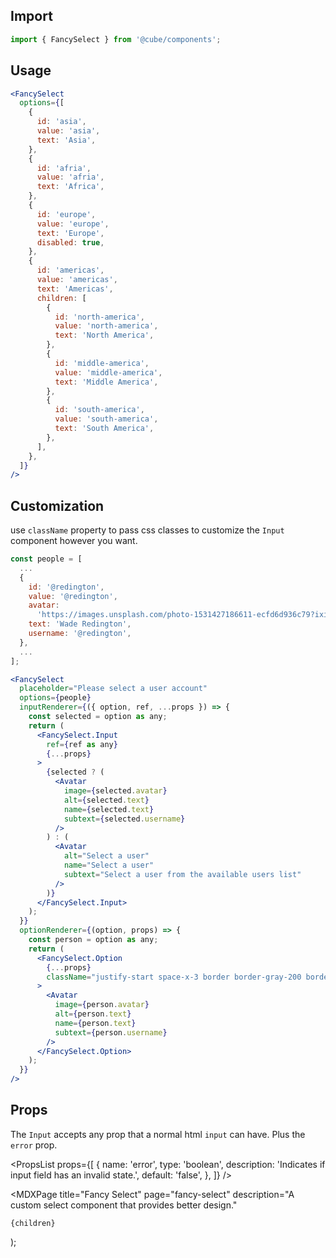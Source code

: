 


<Head>
  <title>Fancy Select - Cube</title>
  <meta
    name="description"
    content="A custom select component that provides better design."
  />
</Head>

## Import

```js
import { FancySelect } from '@cube/components';
```

## Usage

<Example>
  <FancySelect
    options={[
      {
        value: 'asia',
        text: 'Asia',
      },
      {
        value: 'afria',
        text: 'Africa',
      },
      {
        value: 'europe',
        text: 'Europe',
        disabled: true,
      },
      {
        value: 'americas',
        text: 'Americas',
        children: [
          {
            value: 'north-america',
            text: 'North America',
          },
          {
            value: 'middle-america',
            text: 'Middle America',
          },
          {
            value: 'south-america',
            text: 'South America',
          },
        ],
      },
      {
        value: 'americas-2',
        text: 'Americas',
        children: [
          {
            value: 'north-america-2',
            text: 'North America',
          },
          {
            value: 'middle-america-2',
            text: 'Middle America',
          },
          {
            value: 'south-america-2',
            text: 'South America',
          },
        ],
      },
      {
        value: 'americas-3',
        text: 'Americas',
        children: [
          {
            value: 'north-america-3',
            text: 'North America',
          },
          {
            value: 'middle-america-3',
            text: 'Middle America',
          },
          {
            value: 'south-america-3',
            text: 'South America',
          },
        ],
      },
    ]}
  />
</Example>

```jsx
<FancySelect
  options={[
    {
      id: 'asia',
      value: 'asia',
      text: 'Asia',
    },
    {
      id: 'afria',
      value: 'afria',
      text: 'Africa',
    },
    {
      id: 'europe',
      value: 'europe',
      text: 'Europe',
      disabled: true,
    },
    {
      id: 'americas',
      value: 'americas',
      text: 'Americas',
      children: [
        {
          id: 'north-america',
          value: 'north-america',
          text: 'North America',
        },
        {
          id: 'middle-america',
          value: 'middle-america',
          text: 'Middle America',
        },
        {
          id: 'south-america',
          value: 'south-america',
          text: 'South America',
        },
      ],
    },
  ]}
/>
```

## Customization

use `className` property to pass css classes to customize the `Input` component however you want.

<FancySelectCustomization />

```jsx
const people = [
  ...
  {
    id: '@redington',
    value: '@redington',
    avatar:
      'https://images.unsplash.com/photo-1531427186611-ecfd6d936c79?ixid=MnwxMjA3fDB8MHxwaG90by1wYWdlfHx8fGVufDB8fHx8&ixlib=rb-1.2.1&auto=format&fit=facearea&facepad=2&w=256&h=256&q=80',
    text: 'Wade Redington',
    username: '@redington',
  },
  ...
];

<FancySelect
  placeholder="Please select a user account"
  options={people}
  inputRenderer={({ option, ref, ...props }) => {
    const selected = option as any;
    return (
      <FancySelect.Input
        ref={ref as any}
        {...props}
      >
        {selected ? (
          <Avatar
            image={selected.avatar}
            alt={selected.text}
            name={selected.text}
            subtext={selected.username}
          />
        ) : (
          <Avatar
            alt="Select a user"
            name="Select a user"
            subtext="Select a user from the available users list"
          />
        )}
      </FancySelect.Input>
    );
  }}
  optionRenderer={(option, props) => {
    const person = option as any;
    return (
      <FancySelect.Option
        {...props}
        className="justify-start space-x-3 border border-gray-200 border-dotted"
      >
        <Avatar
          image={person.avatar}
          alt={person.text}
          name={person.text}
          subtext={person.username}
        />
      </FancySelect.Option>
    );
  }}
/>
```

## Props

The `Input` accepts any prop that a normal html `input` can have. Plus the `error` prop.

<PropsList
  props={[
    {
      name: 'error',
      type: 'boolean',
      description: 'Indicates if input field has an invalid state.',
      default: 'false',
    },
  ]}
/>

  <MDXPage
    title="Fancy Select"
    page="fancy-select"
    description="A custom select component that provides better design."
  >
    {children}
  </MDXPage>
);
